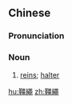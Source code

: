 {{also|缰绳}}
==Chinese==
{{zh-forms|s=缰绳}}

===Pronunciation===
{{zh-pron
|m=jiāngshéng
|c=goeng1 sing4-2
|cat=n
}}

===Noun===
{{zh-noun}}

# [[rein]]s; [[halter]]

[[hu:韁繩]]
[[zh:韁繩]]